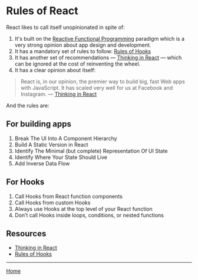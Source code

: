 

<Meta title="Rules of React" component={RulesOfReact} />

# Rules of React

React likes to call itself unopinionated in spite of:

1. It's built on the [Reactive Functional Programming](<(./?path=/docs/thinkinginreact)>) paradigm which is a very strong opinion about app design and development.
2. It has a mandatory set of rules to follow: [Rules of Hooks](https://reactjs.org/docs/hooks-rules.html)
3. It has another set of recommendations &mdash; [Thinking in React](https://reactjs.org/docs/thinking-in-react.html) &mdash; which can be ignored at the cost of reinventing the wheel.
4. It has a clear opinion about itself:

> React is, in our opinion, the premier way to build big, fast Web apps with JavaScript. It has scaled very well for us at Facebook and Instagram. &mdash; [Thinking in React](https://reactjs.org/docs/thinking-in-react.html)

And the rules are:

## For building apps

1. Break The UI Into A Component Hierarchy
2. Build A Static Version in React
3. Identify The Minimal (but complete) Representation Of UI State
4. Identify Where Your State Should Live
5. Add Inverse Data Flow

## For Hooks

1. Call Hooks from React function components
2. Call Hooks from custom Hooks
3. Always use Hooks at the top level of your React function
4. Don’t call Hooks inside loops, conditions, or nested functions

## Resources

- [Thinking in React](https://reactjs.org/docs/thinking-in-react.html)
- [Rules of Hooks](https://reactjs.org/docs/hooks-rules.html)

---

[Home](./?path=/docs/home--storybookdocsonly)
